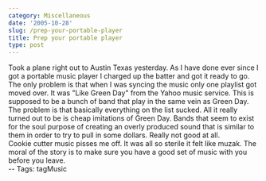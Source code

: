 ```yaml
---
category: Miscellaneous
date: '2005-10-28'
slug: /prep-your-portable-player
title: Prep your portable player
type: post
---
```



Took a plane right out to Austin Texas yesterday. As I have done
ever since I got a portable music player I charged up the batter
and got it ready to go. The only problem is that when I was syncing
the music only one playlist got moved over. It was "Like Green Day"
from the Yahoo music service. This is supposed to be a bunch of
band that play in the same vein as Green Day. The problem is that
basically everything on the list sucked. All it really turned out
to be is cheap imitations of Green Day. Bands that seem to exist
for the soul purpose of creating an overly produced sound that is
similar to them in order to try to pull in some dollars. Really not
good at all.  
Cookie cutter music pisses me off. It was all so sterile it felt
like muzak. The moral of the story is to make sure you have a good
set of music with you before you leave.  
-- Tags: tagMusic